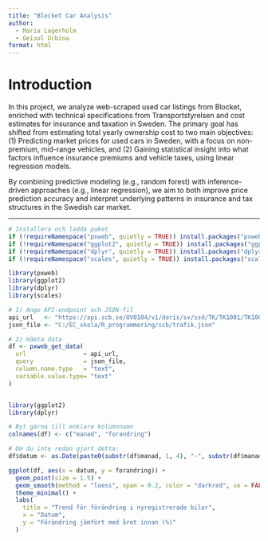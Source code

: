 ---
title: "Blocket Car Analysis"
author:
  - Maria Lagerholm
  - Geisol Urbina
format: html
---

# Introduction

In this project, we analyze web-scraped used car listings from Blocket, enriched with technical specifications from Transportstyrelsen and cost estimates for insurance and taxation in Sweden. The primary goal has shifted from estimating total yearly ownership cost to two main objectives:
(1) Predicting market prices for used cars in Sweden, with a focus on non-premium, mid-range vehicles, and
(2) Gaining statistical insight into what factors influence insurance premiums and vehicle taxes, using linear regression models.

By combining predictive modeling (e.g., random forest) with inference-driven approaches (e.g., linear regression), we aim to both improve price prediction accuracy and interpret underlying patterns in insurance and tax structures in the Swedish car market.


---


```{r}


# Installera och ladda paket
if (!requireNamespace("pxweb", quietly = TRUE)) install.packages("pxweb")
if (!requireNamespace("ggplot2", quietly = TRUE)) install.packages("ggplot2")
if (!requireNamespace("dplyr", quietly = TRUE)) install.packages("dplyr")
if (!requireNamespace("scales", quietly = TRUE)) install.packages("scales")

library(pxweb)
library(ggplot2)
library(dplyr)
library(scales)

# 1) Ange API-endpoint och JSON-fil
api_url   <- "https://api.scb.se/OV0104/v1/doris/sv/ssd/TK/TK1001/TK1001S/SnabbStatTK1001"
json_file <- "C:/EC_skola/R_programmering/scb/trafik.json"

# 2) Hämta data
df <- pxweb_get_data(
  url                = api_url,
  query              = json_file,
  column.name.type   = "text",
  variable.value.type= "text"
)



```

```{r}

library(ggplot2)
library(dplyr)

# Byt gärna till enklare kolumnnamn
colnames(df) <- c("manad", "forandring")

# Om du inte redan gjort detta:
df$datum <- as.Date(paste0(substr(df$manad, 1, 4), "-", substr(df$manad, 6, 7), "-01"))

ggplot(df, aes(x = datum, y = forandring)) +
  geom_point(size = 1.5) +
  geom_smooth(method = "loess", span = 0.2, color = "darkred", se = FALSE, size = 1) +
  theme_minimal() +
  labs(
    title = "Trend för förändring i nyregistrerade bilar",
    x = "Datum",
    y = "Förändring jämfört med året innan (%)"
  )



```

